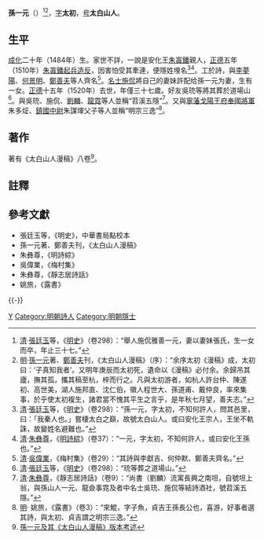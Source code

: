 {{Otheruses|other=名为孙一元的其他人物|孙春}}
{{Otheruses|other=名为孙太初的其他人物|孙太初}}

'''孫一元'''（{{bd|1484年||1520年|catIdx=Z朱}}）<ref>[[清|清]]·[[張廷玉|張廷玉]]等，《[[明史|明史]]》（卷298）：“舉人施侃雅善一元，妻以妻妹張氏，生一女而卒，年止三十七。”</ref><ref>[[明|明]]·[[孫一元|孫一元]]著、[[鄭善夫|鄭善夫]]刊，《太白山人漫稿》（序）：“余序太初《漫稿》成，太初曰：‘子真知我者’。又明年庚辰而太初死，遺命以《漫稿》必付余。余歸吊其廬，撫其孤，攜其稿至杭，梓而行之。凡與太初游者，如杭人許台仲、陳遂初、高世美，湖人施邦直、沈仁伯，徽人程世大、孫道甫、戴仲良，率來集事，於乎使太初複生，諸君當不愧其平生之言乎，是年秋七月望，善夫志。”</ref>，[[表字|字]]'''太初'''，[[号|号]]'''太白山人'''。

==生平==
[[成化|成化]]二十年（1484年）生。家世不詳，一說是安化王[[朱寘鐇|朱寘鐇]]親人，[[正德_(明朝)|正德]]五年（1510年）[[安化王之亂|朱寘鐇起兵造反]]，因害怕受其牽連，便隱姓埋名<ref>[[清|清]]·[[張廷玉|張廷玉]]等，《[[明史|明史]]》（卷298）：“孫一元，字太初，不知何許人，問其邑里，曰：「我秦人也。」嘗棲太白之巔，故號太白山人。或曰安化王宗人，王坐不軌誅，故變姓名避難也。”</ref><ref>[[清|清]]·[[朱彝尊|朱彝尊]]，《[[明詩綜|明詩綜]]》（卷37）：“一元，字太初，不知何許人，或曰安化王孫也。”</ref>。工於詩，與[[李夢陽|李夢陽]]、[[何景明|何景明]]、[[鄭善夫|鄭善夫]]等人齊名<ref>[[清|清]]·[[吳偉業|吳偉業]]，《梅村集》（卷29）：“其詩與李獻吉、何仲默、鄭善夫齊名。”</ref>。[[名士|名士]][[施侃|施侃]]將自己的妻妹許配给孫一元为妻，生有一女。[[正德_(明朝)|正德]]十五年（1520年）去世，年僅三十七歲。好友吳珫等將其葬於道場山<ref>[[清|清]]·[[張廷玉|張廷玉]]等，《[[明史|明史]]》（卷298）：“珫等葬之道場山。”</ref>。與吳珫、施侃、[[劉麟_(弘治進士)|劉麟]]、[[龍霓|龍霓]]等人並稱“苕溪五隱”<ref>[[清|清]]·[[朱彝尊|朱彝尊]]，《靜志居詩話》（卷9）：“尚書（劉麟）流寓長興之南坦，自號坦上翁，與孫山人一元、龍僉事霓及者中名士吳珫、施侃等結詩酒社，號苕溪五隱。”</ref>。又與[[明朝藩王列表_(寧王系)|寧藩戈陽王府]][[奉國將軍|奉國將軍]]朱多炡、[[鎮國中尉|鎮國中尉]]朱謀堚父子等人並稱“明宗三逸”<ref>[[明|明]]· 姚旅，《露書》（卷3）：“來鯤，字子魚，貞吉王孫長公也，喜游，好事者選其詩，與太初、貞吉謂之明宗三逸。”</ref>。

==著作==
著有《太白山人漫稿》八卷<ref>[http://xiaoan.web.fc2.com/dongyahanxue/paper/2019guilin/4.pdf 孫一元及其《太白山人漫稿》版本考述]</ref>。

==註釋==
{{reflist}}

==參考文獻==
*張廷玉等，《明史》，中華書局點校本
*孫一元著、鄭善夫刊，《太白山人漫稿》
*朱彝尊，《明詩綜》
*吳偉業，《梅村集》
*朱彝尊，《靜志居詩話》
*姚旅，《露書》

{{-}}
{{並稱|明宗三逸|朱謀堚 - [[孫一元|孫一元]] - 朱多炡}}
{{並稱|苕溪五隱|[[劉麟_(弘治進士)|劉麟]] - [[孫一元|孫一元]] - [[龍霓|龍 霓]] -[[吳珫|吳珫]] - [[施侃|施侃]]}}

{{Authority control}}

{{DEFAULTSORT:}}
[[Category:孫姓|Y]]
[[Category:明朝詩人|Category:明朝詩人]]
[[Category:明朝隱士|Category:明朝隱士]]